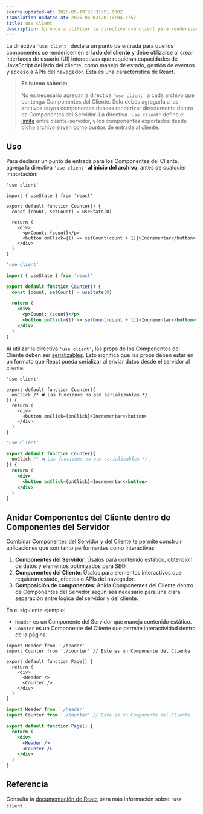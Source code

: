 ```yaml
---
source-updated-at: 2025-05-19T22:31:51.000Z
translation-updated-at: 2025-06-02T20:10:04.375Z
title: use client
description: Aprenda a utilizar la directiva use client para renderizar un componente en el cliente.
---
```


La directiva `'use client'` declara un punto de entrada para que los componentes se rendericen en el **lado del cliente** y debe utilizarse al crear interfaces de usuario (UI) interactivas que requieran capacidades de JavaScript del lado del cliente, como manejo de estado, gestión de eventos y acceso a APIs del navegador. Esta es una característica de React.

> **Es bueno saberlo:**
>
> No es necesario agregar la directiva `'use client'` a cada archivo que contenga Componentes del Cliente. Solo debes agregarla a los archivos cuyos componentes deseas renderizar directamente dentro de Componentes del Servidor. La directiva `'use client'` define el [límite](https://nextjs.org/docs/app/building-your-application/rendering#network-boundary) entre cliente-servidor, y los componentes exportados desde dicho archivo sirven como puntos de entrada al cliente.

## Uso

Para declarar un punto de entrada para los Componentes del Cliente, agrega la directiva `'use client'` **al inicio del archivo**, antes de cualquier importación:

```tsx filename="app/components/counter.tsx" highlight={1} switcher
'use client'

import { useState } from 'react'

export default function Counter() {
  const [count, setCount] = useState(0)

  return (
    <div>
      <p>Count: {count}</p>
      <button onClick={() => setCount(count + 1)}>Incrementar</button>
    </div>
  )
}
```

```jsx filename="app/components/counter.js" highlight={1} switcher
'use client'

import { useState } from 'react'

export default function Counter() {
  const [count, setCount] = useState(0)

  return (
    <div>
      <p>Count: {count}</p>
      <button onClick={() => setCount(count + 1)}>Incrementar</button>
    </div>
  )
}
```

Al utilizar la directiva `'use client'`, las props de los Componentes del Cliente deben ser [serializables](https://react.dev/reference/rsc/use-client#serializable-types). Esto significa que las props deben estar en un formato que React pueda serializar al enviar datos desde el servidor al cliente.

```tsx filename="app/components/counter.tsx" highlight={4} switcher
'use client'

export default function Counter({
  onClick /* ❌ Las funciones no son serializables */,
}) {
  return (
    <div>
      <button onClick={onClick}>Incrementar</button>
    </div>
  )
}
```

```jsx filename="app/components/counter.js" highlight={4} switcher
'use client'

export default function Counter({
  onClick /* ❌ Las funciones no son serializables */,
}) {
  return (
    <div>
      <button onClick={onClick}>Incrementar</button>
    </div>
  )
}
```

## Anidar Componentes del Cliente dentro de Componentes del Servidor

Combinar Componentes del Servidor y del Cliente te permite construir aplicaciones que son tanto performantes como interactivas:

1. **Componentes del Servidor**: Úsalos para contenido estático, obtención de datos y elementos optimizados para SEO.
2. **Componentes del Cliente**: Úsalos para elementos interactivos que requieran estado, efectos o APIs del navegador.
3. **Composición de componentes**: Anida Componentes del Cliente dentro de Componentes del Servidor según sea necesario para una clara separación entre lógica del servidor y del cliente.

En el siguiente ejemplo:

- `Header` es un Componente del Servidor que maneja contenido estático.
- `Counter` es un Componente del Cliente que permite interactividad dentro de la página.

```tsx filename="app/page.tsx" highlight={2,8} switcher
import Header from './header'
import Counter from './counter' // Este es un Componente del Cliente

export default function Page() {
  return (
    <div>
      <Header />
      <Counter />
    </div>
  )
}
```

```jsx filename="app/page.js" highlight={2,8} switcher
import Header from './header'
import Counter from './counter' // Este es un Componente del Cliente

export default function Page() {
  return (
    <div>
      <Header />
      <Counter />
    </div>
  )
}
```

## Referencia

Consulta la [documentación de React](https://react.dev/reference/rsc/use-client) para más información sobre `'use client'`.